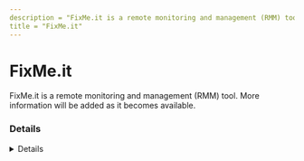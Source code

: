 ```yaml
---
description = "FixMe.it is a remote monitoring and management (RMM) tool. More information will be added as it becomes available."
title = "FixMe.it"
---
```




# FixMe.it

FixMe.it is a remote monitoring and management (RMM) tool. More information will be added as it becomes available.

### Details
<Details author={""}
         category={""}
         created={""}
         website={""}
         lastModified={"2/7/2024"}
         privileges={""}
         free={ "" }
         verification={""}
/>

#### Installation Paths
<Card code={ ["FixMeit Unattended Access Setup.exe", "TiExpertStandalone.exe", "FixMeitClient*.exe", "FixMeit Client.exe", "FixMeit Expert Setup.exe", "TiExpertCore.exe", "fixmeitclient.exe", "TiClientCore.exe", "TiClientHelper*.exe", "no installation required | recommend blocking fixme[.]it SaaS portal", "no installation required | recommend blocking fixme[.]it SaaS portal", "9380CC75B872221A7425D7503565B67580407F60"] }/>





### Forensic Artifacts




#### Network Artifacts
<EuiSpacer size="xl"/>
<NetworkArtifactsTable data={ [{"Description": "Known remote domains", "Domains": ["*.fixme.it", "*.techinline.net", "fixme.it", "*set.me", "*setme.net"], "Ports": []}] }/>




### Detections
- Detects potential network activity of FixMe.it RMM tool
  - [Sigma Rule](https://github.com/magicsword-io/LOLRMM/blob/main/detections/sigma/fixme.it_network_sigma.yml)
- Detects potential processes activity of FixMe.it RMM tool
  - [Sigma Rule](https://github.com/magicsword-io/LOLRMM/blob/main/detections/sigma/fixme.it_processes_sigma.yml)

### References
- [https://docs.fixme.it/general-questions/which-ports-and-servers-does-fixme-it-use](https://docs.fixme.it/general-questions/which-ports-and-servers-does-fixme-it-use)

